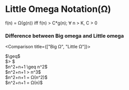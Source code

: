 # Little Omega Notation(Ω)
 f(n) = Ω(g(n)) iff f(n) > C*g(n); ∀ n > K, C > 0

### Difference between Big omega and Little omega

<Comparison title={["Big Ω", "Little Ω"]}>
  <div>
    <div> 
    $\geq$
    </div>
    <div>
    $> $
    </div>
  </div>
  <div>
    <div> 
    $n^2+n+1 \geq n^2$
    </div>
    <div>
   $n^2+n+1 > n^3$
    </div>
  </div>
  <div>
    <div> 
    $n^2+n+1 = Ω(n^2)$
    </div>
    <div>
   $n^2+n+1 = Ω(n)$
    </div>
  </div>
</Comparison>